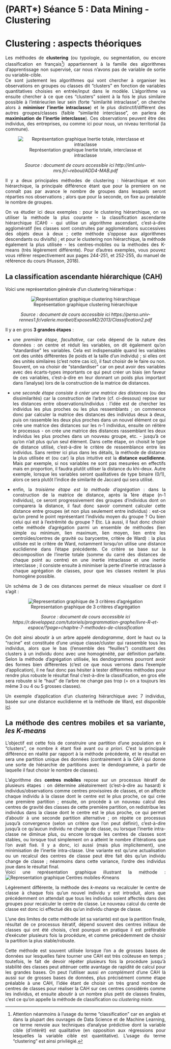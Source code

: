# (PART\*) Séance 5 : Data Mining - Clustering {-}

# Clustering : aspects théoriques  {#c11-Clustering-theorique}
<div align="justify">

Les méthodes de **clustering** (ou typologie, ou segmentation, ou encore classification en français[^nb2]) appartiennent à la famille des algorithmes d'apprentissage non supervisé, car nous n'avons pas de variable de sortie ou variable-cible.  
Ce sont justement les algorithmes qui vont chercher à organiser les observations en groupes ou classes dit "clusters" en fonction de variables quantitatives choisies en entrée/input dans le modèle. L'algorithme va ensuite chercher à ce que ces "clusters" soient à la fois le plus similaire possible à l’intérieur/en leur sein (forte "similarité intraclasse", on cherche alors à **minimiser l'inertie intraclasse**) et le plus distinctif/différent des autres groupes/classes (faible "similarité interclasse", on parlera de **maximisation de l'inertie interclasse**). Ces observations peuvent être des individus, des entreprises, ou comme ici pour nous, un niveau territorial (la commune).    
<div align="center"> ![Représentation graphique Inertie totale, interclasse et intraclasse](images/Representation graphique Inertie clustering.png)
<div align="center">*Source : document de cours accessible ici http://iml.univ-mrs.fr/~reboul/ADD4-MAB.pdf*

<div align="justify">
Il y a deux principales méthodes de clustering : hiérarchique et non hiérarchique, la principale différence étant que pour la premiere on ne connaît pas par avance le nombre de groupes dans lesquels seront réparties nos observations ; alors que pour la seconde, on fixe au préalable le nombre de groupes.   

On va étudier ici deux exemples : pour le clustering hiérarchique, on va utiliser la méthode la plus courante - la classification ascendante hiérarchique (CAH) - qui utilise un algorithme ascendant, c'est-à-dire agglomératif (les classes sont construites par agglomérations successives des objets deux à deux ; cette méthode s'oppose aux algorithmes descendants ou divisifs) ; et pour le clustering non hiérarchique, la méthode également la plus utilisée - les centres-mobiles ou la méthodes des K-means (très légèrement différente). Pour d'autres exemples, vous pouvez vous référer respectivement aux pages 244-251, et 252-255, du manuel de référence du cours (Husson, 2018).  



## La classification ascendante hiérarchique (CAH) 
Voici une représentation générale d'un clustering hiérarhique :  

<div align="center"> ![Représentation graphique clustering hiérarchique](images/Representation graphique clustering hiérarchique.png)
<div align="center">*Source : document de cours accessible ici https://perso.univ-rennes1.fr/valerie.monbet/ExposesM2/2013/Classification2.pdf*


<div align="justify">
Il y a en gros **3 grandes étapes** : 

- une *première étape, facultative*, car cela dépend de la nature des données : on centre et réduit les variables, on dit également qu'on "standardise" les variables. Cela est indispensable quand les variables ont des unités différentes (le poids et la taille d'un individu) ; si elles ont des unités similaires (c'est notre cas ici), il faut choisir de le faire ou non. Souvent, on va choisir de "standardiser" car on peut avoir des variables avec des écarts-types importants ce qui peut créer un biais (en faveur de ces variables, c'est-à-dire en leur donnant un poids plus important dans l'analyse) lors de la construction de la matrice de distances.   

- une *seconde étape consiste à créer une matrice des distances* (ou des dissimilarités) car la construction de l'arbre (cf. ci-dessous) repose sur les distances entre observations/individus : l'idée est de chercher les individus les plus proches ou les plus ressemblants ; on commence donc par calculer la matrice des distances des individus deux à deux, puis on rassemble les deux plus proches dans un nouvel élément ce qui crée une matrice des distances sur les n-1 individus, ensuite on réitère le processus - on crée une matrice des distances rassemblant les deux individus les plus proches dans un nouveau groupe, etc. - jusqu'à ce qu'on n'ait plus qu'un seul élément. Dans cette étape, on choisit le type de distance utilisé, c'est-à-dire le critère de ressemblance entre les individus. Sans rentrer ici plus dans les détails, la méthode de distance la plus utilisée et (ou car) la plus intuitive est la **distance euclidienne**. Mais par exemple, si nos variables ne sont pas mesurées en effectifs mais en proportion, il faudra plutôt utiliser la distance du khi-deux. Autre exemple, lorsque les variables seront qualitatives de type binaire (0/1), alors ce sera plutôt l’indice de similarité de Jaccard qui sera utilisé.    

- enfin, la *troisième étape est la méthode d'agrégation* : dans la construction de la matrice de distance, après la 1ère étape (n-1 individus), ce seront progressivement des groupes d'individus dont on comparera la distance, il faut donc savoir comment calculer cette distance entre groupes (et non plus seulement entre individus) : est-ce qu'on prend le point représentant l'individu moyen du groupe ? Ou bien celui qui est à l'extrêmité du groupe ? Etc. Là aussi, il faut donc choisir cette méthode d'agrégation parmi un ensemble de méthodes (lien simple ou minimum, lien maximum, lien moyen, lien entre les centroïdes/centres de gravité ou barycentre, critère de Ward) : la plus utilisée est le critère de Ward, notamment lorsqu'on utilise une distance euclidienne dans l'étape précédente. Ce critère se base sur la décomposition de l'inertie totale (somme du carré des distances de chaque point au centre) en une inertie intraclasse et une inertie interclasse ; il consiste ensuite à minimiser la perte d'inertie intraclasse à chaque agrégation de classes, pour que les classes restent le plus homogène possible.  
  
Un schéma de 3 de ces distances permet de mieux visualiser ce dont il s'agit :

<div align="center"> ![Representation graphique de 3 critères d'agrégation](images/Representation graphique criteres agregation clustering.png)
<div align="center"> *Source : document de cours accessible ici https://r.developpez.com/tutoriels/programmation-graphe/livre-R-et-espace/?page=chapitre-7-methodes-de-classification*


<div align="justify">
On doit ainsi aboutir à un arbre appelé *dendogramme*, dont le haut ou la "racine" est constituée d'une unique classe/cluster qui rassemble tous les individus, alors que le bas (l'ensemble des "feuilles") constituent des clusters à un individu donc avec une homogénéité, par définition parfaite. Selon la méthode d'agrégation utilisée, les dendogrammes pourront avoir des formes bien différentes (c'est ce que nous verrons dans l'exemple d'application), il ne faut donc pas hésiter à tester différentes méthodes pour rendre plus robuste le résultat final c'est-à-dire la classification, en gros elle sera robuste si le "haut" de l'arbre ne change pas trop (= on a toujours les même 3 ou 4 ou 5 grosses classes).  

Un exemple d'application d'un clustering hiérarchique avec 7 individus, basée sur une distance euclidienne et la méthode de Ward, est disponible <a href="http://perso.ens-lyon.fr/lise.vaudor/classification-ascendante-hierarchique/" target="_blank">ici</a>.


<div align="justify"> 
## La méthode des centres mobiles et sa variante, *les K-means*
<div align="justify">
L'objectif est cette fois de construire une partition d'une population en *k* "clusters", ce nombre *k* étant fixé avant ou *a priori*. C'est la principale différence en réalité par rapport à la méthode précédente, et le résultat en sera une partition unique des données (contrairement à la CAH qui donne une sorte de hiérarchie de partitions avec le dendogramme, à partir de laquelle il faut choisir le nombre de classes).  

L'algorithme des **centres mobiles** repose sur un processus itératif de plusieurs étapes : on détermine aléatoirement (c'est-à-dire au hasard) *k* individus/observations comme centres provisoires de classes, et on affecte chaque individu à la classe dont le centre est le plus proche, ce qui crée une première partition ; ensuite, on procède à un nouveau calcul des centres de gravité des classes de cette première partition, on redistribue les individus dans la classe dont le centre est le plus proche, ce qui permet d'aboutir à une seconde partition alternative ; on répète ce processus jusqu'à convergence (selon un critère que l'on peut définir), c'est-à-dire jusqu'à ce qu'aucun individu ne change de classe, ou lorsque l'inertie intra-classe ne diminue plus, ou encore lorsque les centres de classes sont stables, ou lorsque tout simplement on a atteint le nombre d'itérations que l'on avait fixé. Il y a donc, ici aussi (mais plus implicitement), une minimisation de l'inertie intra-classe. Une variante est qu'une actualisation ou un recalcul des centres de classe peut être fait dès qu'un individu change de classe ; néanmoins dans cette variance, l'ordre des individus joue dans le résultat final.  
Voici une représentation graphique illustrant la méthode :
![Representation graphique Centres mobiles-Kmeans](images/Representation graphique Centres mobiles-Kmeans.png)

Légèrement différente, la méthode des *k-means* va recalculer le centre de classe à chaque fois qu'un nouvel individu y est introduit, alors que précédemment on attendait que tous les individus soient affectés dans des groupes pour recalculer le centre de classe. Le nouveau calcul du cente de classe est donc ici effectué dès qu’un individu change de classe.  

L'une des limites de cette méthode (et sa variante) est que la partition finale, résultat de ce processus itératif, dépend souvent des centres initiaux de classes qui ont été choisis, c'est pourquoi en pratique il est préférable d'exécuter plusieurs fois la procédure, et comme précédemment de choisir la partition la plus stable/robuste.  

Cette méthode est souvent utilisée lorsque l'on a de grosses bases de données sur lesquelles faire tourner une CAH est très coûteuse en temps ; toutefois, le fait de devoir répéter plusieurs fois la procédure jusqu'à stabilité des classes peut atténuer cette avantage de rapidité de calcul pour les grandes bases. On peut l'utiliser aussi *en complément* d'une CAH là aussi sur de grosses bases de données, plus précisément comme étape préalable à une CAH, l'idée étant de choisir un très grand nombre de centres de classes pour réaliser la CAH sur ces centres considérés comme les individus, et ensuite aboutir à un nombre plus petit de classes finales, c'est ce qu'on appelle la méthode de classification ou *clustering mixte*.   











<div align="justify">[^nb2]: Attention néanmoins à l'usage du terme "classification" car en anglais et dans la plupart des ouvrages de Data Science et de Machine Learning, ce terme renvoie aux techniques d'analyse prédictive dont la variable cible (d'intérêt) est qualitative (en opposition aux régressions pour lesquelles la variable cible est quantitative). L'usage du terme "clustering" est ainsi privilégié.
